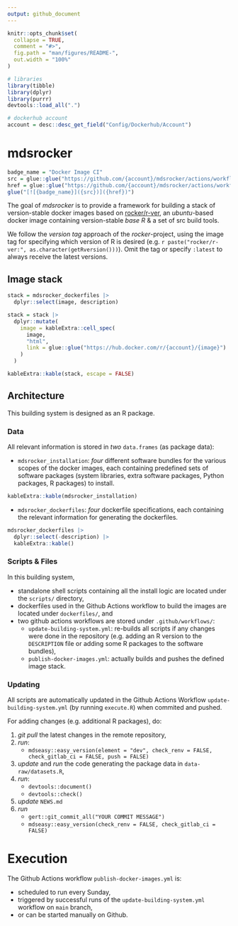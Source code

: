 ```yaml
---
output: github_document
---
```


<!-- README.md is generated from README.Rmd. Please edit that file -->


```r
knitr::opts_chunk$set(
  collapse = TRUE,
  comment = "#>",
  fig.path = "man/figures/README-",
  out.width = "100%"
)

# libraries
library(tibble)
library(dplyr)
library(purrr)
devtools::load_all(".")

# dockerhub account
account = desc::desc_get_field("Config/Dockerhub/Account")
```

# mdsrocker

<!-- badges: start -->
```r
badge_name = "Docker Image CI"
src = glue::glue("https://github.com/{account}/mdsrocker/actions/workflows/publish-docker-images.yml/badge.svg")
href = glue::glue("https://github.com/{account}/mdsrocker/actions/workflows/publish-docker-images.yml")
glue("[![{badge_name}]({src})]({href})")
```
<!-- badges: end -->

The goal of *mdsrocker* is to provide a framework for building a stack of 
version-stable docker images based on 
[rocker/r-ver](https://hub.docker.com/r/rocker/r-ver), an *ubuntu*-based
docker image containing version-stable *base R* & a set of src build tools.

We follow the *version tag* approach of the *rocker*-project, using the image 
tag for specifying which version of R is desired 
(e.g. ``r paste("rocker/r-ver:", as.character(getRversion()))``).
Omit the tag or specify `:latest` to always receive the latest versions.

## Image stack

```r

stack = mdsrocker_dockerfiles |> 
  dplyr::select(image, description)

stack = stack |> 
  dplyr::mutate(
    image = kableExtra::cell_spec(
      image, 
      "html",
      link = glue::glue("https://hub.docker.com/r/{account}/{image}")
    )
  )

kableExtra::kable(stack, escape = FALSE)
```

## Architecture

This building system is designed as an R package. 

### Data

All relevant information is stored in *two* `data.frames` (as package data):

- `mdsrocker_installation`: *four* different software bundles for the various
  scopes of the docker images, each containing predefined sets of software 
  packages (system libraries, extra software packages, Python packages, 
  R packages) to install.

```r
kableExtra::kable(mdsrocker_installation)
```

- `mdsrocker_dockerfiles`: *four* dockerfile specifications, each containing 
  the relevant information for generating the dockerfiles.

```r
mdsrocker_dockerfiles |> 
  dplyr::select(-description) |> 
  kableExtra::kable()
```

### Scripts & Files

In this building system, 

- standalone shell scripts containing all the install logic are located under 
  the `scripts/` directory, 
- dockerfiles used in the Github Actions workflow to build the images are 
  located under `dockerfiles/`, and
- two github actions workflows are stored under `.github/workflows/`:
  + `update-building-system.yml`: re-builds all scripts if any changes 
    were done in the repository (e.g. adding an R version to the `DESCRIPTION` 
    file or adding some R packages to the software bundles),
  + `publish-docker-images.yml`: actually builds and pushes the defined image
    stack.

### Updating

All scripts are automatically updated in the Github Actions Workflow 
`update-building-system.yml` (by running `execute.R`) when commited and pushed.

For adding changes (e.g. additional R packages), do:

1. *git pull* the latest changes in the remote repository,
2. *run*: 
   + `mdseasy::easy_version(element = "dev", check_renv = FALSE, check_gitlab_ci = FALSE, push = FALSE)`
3. *update* and *run* the code generating the package data 
   in `data-raw/datasets.R`,
4. *run*:
   + `devtools::document()`
   + `devtools::check()`
5. *update* `NEWS.md`
6. *run*
   + `gert::git_commit_all("YOUR COMMIT MESSAGE")`
   + `mdseasy::easy_version(check_renv = FALSE, check_gitlab_ci = FALSE)`


# Execution

The Github Actions workflow `publish-docker-images.yml` is:

- scheduled to run every Sunday,
- triggered by successful runs of the `update-building-system.yml` workflow 
  on `main` branch, 
- or can be started manually on Github.
